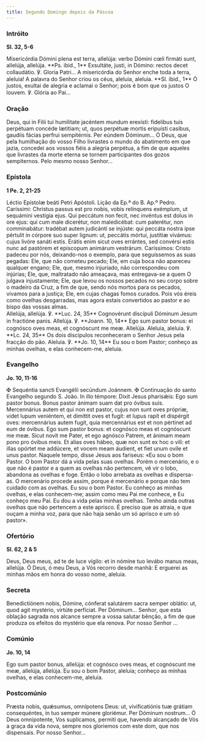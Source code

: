```yaml
---
title: Segundo Domingo depois da Páscoa
---
```


### Intróito

**Sl. 32, 5-6**

<div class="side-by-side not-content">
  <span>
    Misericórdia Dómini plena est terra, allelúja: verbo Dómini cœli firmáti
    sunt, allelúja, allelúja. **Ps. ibid., 1** Exsultáte, justi, in Dómino:
    rectos decet collaudátio. ℣. Gloria Patri...
  </span>
  <span>
    A misericórdia do Senhor enche toda a terra, aleluia! A palavra do Senhor
    criou os céus, aleluia, aleluia. **Sl. ibid., 1** Ó justos, exultai de
    alegria e aclamai o Senhor; pois é bom que os justos O louvem. ℣. Glória ao
    Pai...
  </span>
</div>

### Oração

<div class="side-by-side not-content">
  <span>
    Deus, qui in Filii tui humilitate jacéntem mundum erexísti: fidelibus tuis
    perpétuam concéde lætítiam; ut, quos perpétuæ mortis eripuísti casibus,
    gaudiis fácias perfrui sempitérnis. Per eúndem Dóminum...
  </span>
  <span>
    Ó Deus, que pela humilhação do vosso Filho livrastes o mundo do abatimento
    em que jazia, concedei aos vossos fiéis a alegria perpétua, a fim de que
    aqueles que livrastes da morte eterna se tornem participantes dos gozos
    sempiternos. Pelo mesmo nosso Senhor...
  </span>
</div>

### Epístola

**1 Pe. 2, 21-25**

<div class="side-by-side not-content">
  <span>Léctio Epístolæ beáti Petri Apóstoli.</span>
  <span>Lição da Ep.ª do B. Ap.º Pedro.</span>
  <span>
    Caríssimi: Christus passus est pro nobis, vobis relínquens exémplum, ut
    sequámini vestígia ejus. Qui peccátum non fecit, nec invéntus est dolus in
    ore ejus: qui cum male dicerétur, non maledicébat: cum paterétur, non
    comminabátur: tradébat autem judicánti se injúste: qui peccáta nostra ipse
    pértulit in córpore suo super lignum: ut, peccátis mórtui, justítiæ vivámus:
    cujus livóre sanáti estis. Erátis enim sicut oves errántes, sed convérsi
    estis nunc ad pastórem et epíscopum animárum vestrárum.
  </span>
  <span>
    Caríssimos: Cristo padeceu por nós, deixando-nos o exemplo, para que
    seguíssemos as suas pegadas: Ele, que não cometeu pecado; Ele, em cuja boca
    não apareceu qualquer engano; Ele, que, mesmo injuriado, não correspondeu
    com injúrias; Ele, que, maltratado não ameaçava, mas entregava-se a quem O
    julgava injustamente; Ele, que levou os nossos pecados no seu corpo sobre o
    madeiro da Cruz, a fim de que, sendo nós mortos para os pecados, vivamos
    para a justiça; Ele, em cujas chagas fomos curados. Pois vós éreis como
    ovelhas desgarradas, mas agora estais convertidos ao pastor e ao bispo das
    vossas almas.
  </span>
</div>

<div class="side-by-side not-content">
  <span>
    Allelúja, allelúja. ℣. **Luc. 24, 35** Cognovérunt discípuli Dóminum Jesum
    in fractióne panis. Allelúja. ℣. **Joann. 10, 14** Ego sum pastor bonus: ei
    cognósco oves meas, et cognóscunt me meæ. Allelúja.
  </span>
  <span>
    Aleluia, aleluia. ℣. **Lc. 24, 35** Os dois discípulos reconheceram o Senhor
    Jesus pela fracção do pão. Aleluia. ℣. **Jo. 10, 14** Eu sou o bom Pastor;
    conheço as minhas ovelhas, e elas conhecem-me, aleluia.
  </span>
</div>

### Evangelho

**Jo. 10, 11-16**

<div class="side-by-side not-content">
  <span>
    <span class="text-red-500">✠</span> Sequéntia sancti Evangélii secúndum
    Joánnem.
  </span>
  <span>
    <span class="text-red-500">✠</span> Continuação do santo Evangelho segundo
    S. João.
  </span>
  <span>
    In illo témpore: Dixit Jesus pharisǽis: Ego sum pastor bonus. Bonus pastor
    ánimam suam dat pro óvibus suis. Mercennárius autem et qui non est pastor,
    cujus non sunt oves própriæ, videt lupum veniéntem, et dimíttit oves et
    fugit: et lupus rapit et dispérgit oves: mercennárius autem fugit, quia
    mercennárius est et non pértinet ad eum de óvibus. Ego sum pastor bonus: et
    cognósco meas et cognóscunt me meæ. Sicut novit me Pater, et ego agnósco
    Patrem, et ánimam meam pono pro óvibus meis. Et alias oves hábeo, quæ non
    sunt ex hoc o vili: et illas opórtet me addúcere, et vocem meam áudient, et
    fiet unum ovíle et unus pastor.
  </span>
  <span>
    Naquele tempo, disse Jesus aos fariseus: «Eu sou o bom Pastor. O bom Pastor
    dá a vida pelas suas ovelhas. Porém o mercenário, e o que não é pastor e a
    quem as ovelhas não pertencem, vê vir o lobo, abandona as ovelhas e foge.
    Então o lobo arrebata as ovelhas e dispersa-as. O mercenário procede assim,
    porque é mercenário e porque não tem cuidado com as ovelhas. Eu sou o bom
    Pastor. Eu conheço as minhas ovelhas, e elas conhecem-me; assim como meu Pai
    me conhece, e Eu conheço meu Pai. Eu dou a vida pelas minhas ovelhas. Tenho
    ainda outras ovelhas que não pertencem a este aprisco. É preciso que as
    atraia, e que ouçam a minha voz, para que não haja senão um só aprisco e um
    só pastor».
  </span>
</div>

### Ofertório

**Sl. 62, 2 & 5**

<div class="side-by-side not-content">
  <span>
    Deus, Deus meus, ad te de luce vígilo: et in nómine tuo levábo manus meas,
    allelúja.
  </span>
  <span>
    Ó Deus, ó meu Deus, a Vós recorro desde manhã: E erguerei as minhas mãos em
    honra do vosso nome, aleluia.
  </span>
</div>

### Secreta

<div class="side-by-side not-content">
  <span>
    Benedictiónem nobis, Dómine, cónferat salutárem sacra semper oblátio: ut,
    quod agit mystério, virtúte perfíciat. Per Dóminum...
  </span>
  <span>
    Senhor, que esta oblação sagrada nos alcance sempre a vossa salutar bênção,
    a fim de que produza os efeitos do mystério que ela renova. Por nosso Senhor
    ...
  </span>
</div>

### Comúnio

**Jo. 10, 14**

<div class="side-by-side not-content">
  <span>
    Ego sum pastor bonus, allelúja: et cognósco oves meas, et cognóscunt me meæ,
    allelúja, allelúja.
  </span>
  <span>
    Eu sou o bom Pastor, aleluia; conheço as minhas ovelhas, e elas conhecem-me,
    aleluia.
  </span>
</div>

### Postcomúnio

<div class="side-by-side not-content">
  <span>
    Præsta nobis, quǽsumus, omnípotens Deus: ut, vivificatiónis tuæ grátiam
    consequéntes, in tuo semper múnere gloriémur. Per Dóminum nostrum...
  </span>
  <span>
    Ó Deus omnipotente, Vos suplicamos, permiti que, havendo alcançado de Vós a
    graça da vida nova, sempre nos gloriemos com este dom, que nos dispensais.
    Por nosso Senhor...
  </span>
</div>
